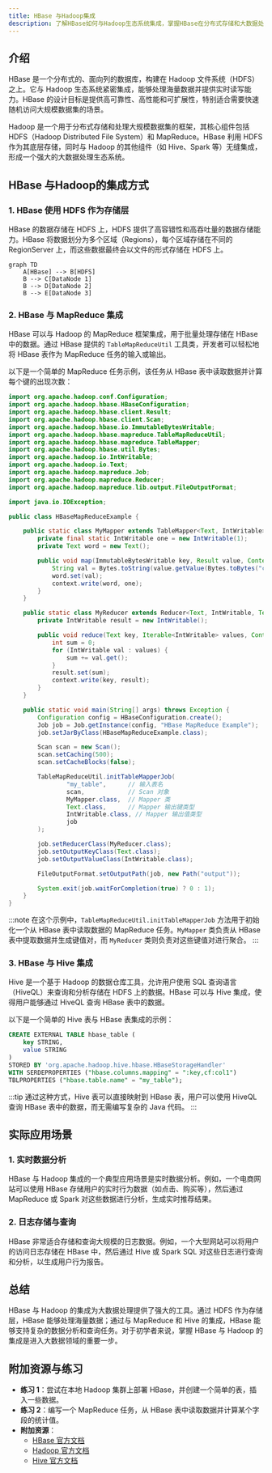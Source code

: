 ```yaml
---
title: HBase 与Hadoop集成
description: 了解HBase如何与Hadoop生态系统集成，掌握HBase在分布式存储和大数据处理中的应用场景。
---
```


## 介绍

HBase 是一个分布式的、面向列的数据库，构建在 Hadoop 文件系统（HDFS）之上。它与 Hadoop 生态系统紧密集成，能够处理海量数据并提供实时读写能力。HBase 的设计目标是提供高可靠性、高性能和可扩展性，特别适合需要快速随机访问大规模数据集的场景。

Hadoop 是一个用于分布式存储和处理大规模数据集的框架，其核心组件包括 HDFS（Hadoop Distributed File System）和 MapReduce。HBase 利用 HDFS 作为其底层存储，同时与 Hadoop 的其他组件（如 Hive、Spark 等）无缝集成，形成一个强大的大数据处理生态系统。

## HBase 与Hadoop的集成方式

### 1. HBase 使用 HDFS 作为存储层

HBase 的数据存储在 HDFS 上，HDFS 提供了高容错性和高吞吐量的数据存储能力。HBase 将数据划分为多个区域（Regions），每个区域存储在不同的 RegionServer 上，而这些数据最终会以文件的形式存储在 HDFS 上。

```mermaid
graph TD
    A[HBase] --> B[HDFS]
    B --> C[DataNode 1]
    B --> D[DataNode 2]
    B --> E[DataNode 3]
```

### 2. HBase 与 MapReduce 集成

HBase 可以与 Hadoop 的 MapReduce 框架集成，用于批量处理存储在 HBase 中的数据。通过 HBase 提供的 `TableMapReduceUtil` 工具类，开发者可以轻松地将 HBase 表作为 MapReduce 任务的输入或输出。

以下是一个简单的 MapReduce 任务示例，该任务从 HBase 表中读取数据并计算每个键的出现次数：

```java
import org.apache.hadoop.conf.Configuration;
import org.apache.hadoop.hbase.HBaseConfiguration;
import org.apache.hadoop.hbase.client.Result;
import org.apache.hadoop.hbase.client.Scan;
import org.apache.hadoop.hbase.io.ImmutableBytesWritable;
import org.apache.hadoop.hbase.mapreduce.TableMapReduceUtil;
import org.apache.hadoop.hbase.mapreduce.TableMapper;
import org.apache.hadoop.hbase.util.Bytes;
import org.apache.hadoop.io.IntWritable;
import org.apache.hadoop.io.Text;
import org.apache.hadoop.mapreduce.Job;
import org.apache.hadoop.mapreduce.Reducer;
import org.apache.hadoop.mapreduce.lib.output.FileOutputFormat;

import java.io.IOException;

public class HBaseMapReduceExample {

    public static class MyMapper extends TableMapper<Text, IntWritable> {
        private final static IntWritable one = new IntWritable(1);
        private Text word = new Text();

        public void map(ImmutableBytesWritable key, Result value, Context context) throws IOException, InterruptedException {
            String val = Bytes.toString(value.getValue(Bytes.toBytes("cf"), Bytes.toBytes("col1")));
            word.set(val);
            context.write(word, one);
        }
    }

    public static class MyReducer extends Reducer<Text, IntWritable, Text, IntWritable> {
        private IntWritable result = new IntWritable();

        public void reduce(Text key, Iterable<IntWritable> values, Context context) throws IOException, InterruptedException {
            int sum = 0;
            for (IntWritable val : values) {
                sum += val.get();
            }
            result.set(sum);
            context.write(key, result);
        }
    }

    public static void main(String[] args) throws Exception {
        Configuration config = HBaseConfiguration.create();
        Job job = Job.getInstance(config, "HBase MapReduce Example");
        job.setJarByClass(HBaseMapReduceExample.class);

        Scan scan = new Scan();
        scan.setCaching(500);
        scan.setCacheBlocks(false);

        TableMapReduceUtil.initTableMapperJob(
                "my_table",      // 输入表名
                scan,            // Scan 对象
                MyMapper.class,  // Mapper 类
                Text.class,      // Mapper 输出键类型
                IntWritable.class, // Mapper 输出值类型
                job
        );

        job.setReducerClass(MyReducer.class);
        job.setOutputKeyClass(Text.class);
        job.setOutputValueClass(IntWritable.class);

        FileOutputFormat.setOutputPath(job, new Path("output"));

        System.exit(job.waitForCompletion(true) ? 0 : 1);
    }
}
```

:::note
在这个示例中，`TableMapReduceUtil.initTableMapperJob` 方法用于初始化一个从 HBase 表中读取数据的 MapReduce 任务。`MyMapper` 类负责从 HBase 表中提取数据并生成键值对，而 `MyReducer` 类则负责对这些键值对进行聚合。
:::

### 3. HBase 与 Hive 集成

Hive 是一个基于 Hadoop 的数据仓库工具，允许用户使用 SQL 查询语言（HiveQL）来查询和分析存储在 HDFS 上的数据。HBase 可以与 Hive 集成，使得用户能够通过 HiveQL 查询 HBase 表中的数据。

以下是一个简单的 Hive 表与 HBase 表集成的示例：

```sql
CREATE EXTERNAL TABLE hbase_table (
    key STRING,
    value STRING
)
STORED BY 'org.apache.hadoop.hive.hbase.HBaseStorageHandler'
WITH SERDEPROPERTIES ("hbase.columns.mapping" = ":key,cf:col1")
TBLPROPERTIES ("hbase.table.name" = "my_table");
```

:::tip
通过这种方式，Hive 表可以直接映射到 HBase 表，用户可以使用 HiveQL 查询 HBase 表中的数据，而无需编写复杂的 Java 代码。
:::

## 实际应用场景

### 1. 实时数据分析

HBase 与 Hadoop 集成的一个典型应用场景是实时数据分析。例如，一个电商网站可以使用 HBase 存储用户的实时行为数据（如点击、购买等），然后通过 MapReduce 或 Spark 对这些数据进行分析，生成实时推荐结果。

### 2. 日志存储与查询

HBase 非常适合存储和查询大规模的日志数据。例如，一个大型网站可以将用户的访问日志存储在 HBase 中，然后通过 Hive 或 Spark SQL 对这些日志进行查询和分析，以生成用户行为报告。

## 总结

HBase 与 Hadoop 的集成为大数据处理提供了强大的工具。通过 HDFS 作为存储层，HBase 能够处理海量数据；通过与 MapReduce 和 Hive 的集成，HBase 能够支持复杂的数据分析和查询任务。对于初学者来说，掌握 HBase 与 Hadoop 的集成是进入大数据领域的重要一步。

## 附加资源与练习

- **练习 1**：尝试在本地 Hadoop 集群上部署 HBase，并创建一个简单的表，插入一些数据。
- **练习 2**：编写一个 MapReduce 任务，从 HBase 表中读取数据并计算某个字段的统计值。
- **附加资源**：
  - [HBase 官方文档](https://hbase.apache.org/book.html)
  - [Hadoop 官方文档](https://hadoop.apache.org/docs/current/)
  - [Hive 官方文档](https://cwiki.apache.org/confluence/display/Hive/Home)
